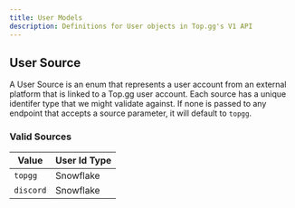 ```yaml
---
title: User Models
description: Definitions for User objects in Top.gg's V1 API
---
```


## User Source

A User Source is an enum that represents a user account from an external platform that is linked to a Top.gg user account. Each source has a unique identifer type that we might validate against. If none is passed to any endpoint that accepts a source parameter, it will default to `topgg`.

### Valid Sources

| Value      | User Id Type                      |
| ---------- | --------------------------------- |
| `topgg`    | Snowflake                         |
| `discord`  | Snowflake                         |